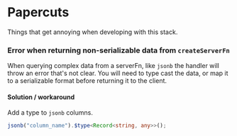 # Papercuts

Things that get annoying when developing with this stack.

### Error when returning non-serializable data from `createServerFn`

When querying complex data from a serverFn, like `jsonb` the handler will throw
an error that's not clear. You will need to type cast the data, or map it to a 
serializable format before returning it to the client.

#### Solution / workaround

Add a type to `jsonb` columns.

```ts
jsonb("column_name").$type<Record<string, any>>();
```